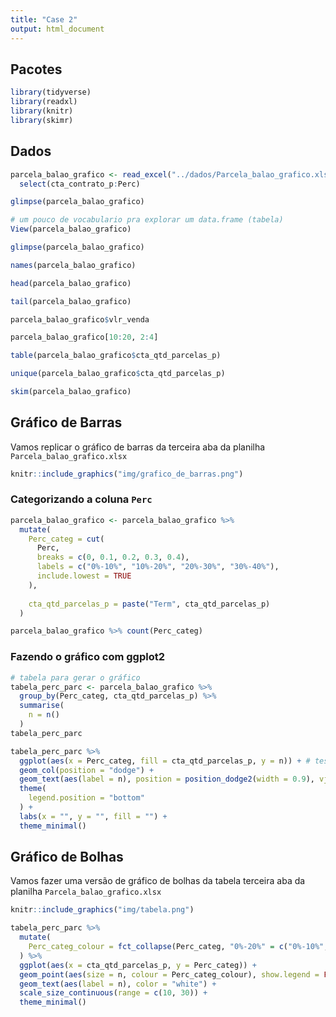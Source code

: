 ---
title: "Case 2"
output: html_document
---


## Pacotes

```{r, message=FALSE}
library(tidyverse)
library(readxl)
library(knitr)
library(skimr)
```

## Dados

```{r, message=FALSE}
parcela_balao_grafico <- read_excel("../dados/Parcela_balao_grafico.xlsx", sheet = 1) %>%
  select(cta_contrato_p:Perc)
```

```{r}
glimpse(parcela_balao_grafico)
```

```{r, eval = FALSE}
# um pouco de vocabulario pra explorar um data.frame (tabela)
View(parcela_balao_grafico)

glimpse(parcela_balao_grafico)

names(parcela_balao_grafico)

head(parcela_balao_grafico)

tail(parcela_balao_grafico)

parcela_balao_grafico$vlr_venda

parcela_balao_grafico[10:20, 2:4]

table(parcela_balao_grafico$cta_qtd_parcelas_p)

unique(parcela_balao_grafico$cta_qtd_parcelas_p)

skim(parcela_balao_grafico)
```



## Gráfico de Barras

Vamos replicar o gráfico de barras da terceira aba da planilha `Parcela_balao_grafico.xlsx`

```{r, fig.height=1}
knitr::include_graphics("img/grafico_de_barras.png")
```


### Categorizando a coluna `Perc`

```{r}
parcela_balao_grafico <- parcela_balao_grafico %>%
  mutate(
    Perc_categ = cut(
      Perc, 
      breaks = c(0, 0.1, 0.2, 0.3, 0.4), 
      labels = c("0%-10%", "10%-20%", "20%-30%", "30%-40%"), 
      include.lowest = TRUE
    ),
    
    cta_qtd_parcelas_p = paste("Term", cta_qtd_parcelas_p)
  )
```

```{r}
parcela_balao_grafico %>% count(Perc_categ)
```



### Fazendo o gráfico com ggplot2

```{r}
# tabela para gerar o gráfico
tabela_perc_parc <- parcela_balao_grafico %>% 
  group_by(Perc_categ, cta_qtd_parcelas_p) %>%
  summarise(
    n = n()
  )
tabela_perc_parc
```


```{r}
tabela_perc_parc %>%
  ggplot(aes(x = Perc_categ, fill = cta_qtd_parcelas_p, y = n)) + # testar com fct_rev(Perc_categ)
  geom_col(position = "dodge") +
  geom_text(aes(label = n), position = position_dodge2(width = 0.9), vjust = -0.3) +
  theme(
    legend.position = "bottom"
  ) +
  labs(x = "", y = "", fill = "") +
  theme_minimal()
```

## Gráfico de Bolhas

Vamos fazer uma versão de gráfico de bolhas da tabela terceira aba da planilha `Parcela_balao_grafico.xlsx`

```{r, fig.height=1}
knitr::include_graphics("img/tabela.png")
```

```{r}
tabela_perc_parc %>%
  mutate(
    Perc_categ_colour = fct_collapse(Perc_categ, "0%-20%" = c("0%-10%", "10%-20%"))
  ) %>%
  ggplot(aes(x = cta_qtd_parcelas_p, y = Perc_categ)) +
  geom_point(aes(size = n, colour = Perc_categ_colour), show.legend = FALSE) +
  geom_text(aes(label = n), color = "white") +
  scale_size_continuous(range = c(10, 30)) +
  theme_minimal()
```

